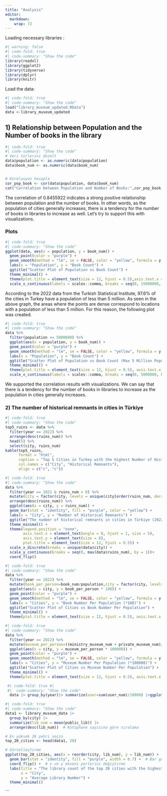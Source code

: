 ```yaml
---
title: "Analysis"
editor: 
  markdown: 
    wrap: 72
---
```


Loading necessary libraries :

```r
#| warning: false
#| code-fold: true
#| code-summary: "Show the code"
library(readxl)
library(ggplot2)
library(tidyverse)
library(dplyr)
library(knitr)
```

Load the data:

```r
#| code-fold: true
#| code-summary: "Show the code"
load("library_museum_updated.RData")
data <-library_museum_updated
```

## 1) Relationship between Population and the Number of books in the library

```r
#| code-fold: true
#| code-summary: "Show the code"
# Veri türlerini düzelt
data$population <- as.numeric(data$population)
data$book_num <- as.numeric(data$book_num)


# Korelasyon hesapla
cor_pop_book <- cor(data$population, data$book_num)
cat("Correlation between Population and Number of Books:",cor_pop_book,"\n")
```

The correlation of 0.8455922 indicates a strong positive relationship
between population and the number of books. In other words, as the
population of cities generally increases, there is a tendency for the
number of books in libraries to increase as well. Let's try to support
this with visualizations.

### Plots

```r
#| code-fold: true
#| code-summary: "Show the code"
ggplot(data, aes(x = population, y = book_num)) +
  geom_point(color = "purple") +  
  geom_smooth(method = "lm", se = FALSE, color = "yellow", formula = y ~ x)+ 
  labs(x = "Population", y = "Book Count") + 
  ggtitle("Scatter Plot of Population vs Book Count") +
  theme_minimal() +
  theme(plot.title = element_text(size = 12, hjust = 0.5),axis.text.x = element_text(angle = 45, hjust = 1, size = 6)) +
  scale_x_continuous(labels = scales::comma, breaks = seq(0, 15000000, by = 1000000))
```

According to the 2022 data from the Turkish Statistical Institute, 97.6%
of the cities in Turkey have a population of less than 5 million. As
seen in the above graph, the areas where the points are dense correspond
to locations with a population of less than 5 million. For this reason,
the following plot was created.

```r
#| code-fold: true
#| code-summary: "Show the code"
data %>%
  filter(population <= 5000000) %>%
  ggplot(aes(x = population, y = book_num)) +
  geom_point(color = "purple") +  
  geom_smooth(method = "lm", se = FALSE, color = "yellow", formula = y ~ x) + 
  labs(x = "Population", y = "Book Count") + 
  ggtitle("Scatter Plot of Population vs Book Count (Max 5 Million Population)") +
  theme_minimal() +
  theme(plot.title = element_text(size = 12, hjust = 0.5), axis.text.x = element_text(angle = 45, hjust = 1, size = 6)) +
  scale_x_continuous(labels = scales::comma, breaks = seq(0, 5000000, by = 1000000))+ scale_y_continuous(labels = scales::comma)
```

We supported the correlation results with visualizations. We can say
that there is a tendency for the number of books in libraries to
increase as the population in cities generally increases.

### 2) The number of historical remnants in cities in Türkiye

```r
#| code-fold: true
#| code-summary: "Show the code"
top5_ruins <- data %>%
  filter(year == 2022) %>%
  arrange(desc(ruins_num)) %>%
  head(5) %>%
  select(city, ruins_num)
kable(top5_ruins, 
      format = "html", 
      caption = "Top 5 Cities in Turkey with the Highest Number of Historical Remnants in 2022",
      col.names = c("City", "Historical Remnants"),
      align = c("c", "c")) 
```

```r
#| code-fold: true
#| code-summary: "Show the code"
data %>%
  filter(year == 2022 & ruins_num > 0) %>%
  mutate(city = factor(city, levels = unique(city[order(ruins_num, decreasing = FALSE)]))) %>%
  arrange(desc(ruins_num)) %>%
  ggplot(aes(x = city, y = ruins_num)) +
  geom_bar(stat = "identity", fill = "purple", color = "yellow") +
  labs(x = "City", y = "Number of Historical Remnants") +
  ggtitle("The number of historical remnants in cities in Türkiye (2022)") +
  theme_minimal() +
  theme(legend.position = "none",
        axis.text.x = element_text(angle = 0, hjust = 1, size = 5),
        axis.text.y = element_text(size = 8),
        plot.title = element_text(size = 12, hjust = 0.5)) +
  scale_x_discrete(breaks = unique(data$city)) +
  scale_y_continuous(breaks = seq(0, max(data$ruins_num), by = 1))+
  coord_flip()

```

```r
#| code-fold: true
#| code-summary: "Show the code"
data %>%
  filter(year == 2022) %>%
  mutate(book_per_person=book_num/population,city = factor(city, levels = unique(city[order(book_per_person, decreasing = TRUE)]))) %>%
  ggplot(aes(x = city, y = book_per_person * 100)) +
  geom_point(color = "purple") +  
  geom_smooth(method = "lm", se = FALSE, color = "yellow", formula = y ~ x) + 
  labs(x = "Cities", y = "Book Number Per Population (*100)") + 
  ggtitle("Scatter Plot of Cities vs Book Number Per Population") +
  theme_minimal() +
  theme(plot.title = element_text(size = 12, hjust = 0.5), axis.text.x = element_text(angle = 90, hjust = 1, size = 6))
```

```r
#| code-fold: true
#| code-summary: "Show the code"
data %>%
  filter(year == 2022) %>%
  mutate(museum_per_person=((ministry_museum_num + private_museum_num)/population), city = factor(city, levels = unique(city[order(museum_per_person, decreasing = TRUE)]))) %>%
  ggplot(aes(x = city, y = museum_per_person * 100000)) +
  geom_point(color = "purple") +  
  geom_smooth(method = "lm", se = FALSE, color = "yellow", formula = y ~ x) + 
  labs(x = "Cities", y = "Museum Number Per Population (*100000)") + 
  ggtitle("Scatter Plot of Cities vs Museum Number Per Population") +
  theme_minimal() +
  theme(plot.title = element_text(size = 12, hjust = 0.5), axis.text.x = element_text(angle = 90, hjust = 1, size = 6))

```

```r

 #| code-fold: true #|
 #|  code-summary: "Show the code"
  data |> group_by(year)|> summarize(user=sum(user_num)/10000) |>ggplot(aes(x=year,y=user))+ geom_line(color="blue")

```

```r
#| code-fold: true
#| code-summary: "Show the code"
data1 <- library_museum_data |>
  group_by(city) |>
  summarize(lib_num = mean(public_lib)) |>
  arrange(desc(lib_num))  # Kütüphane sayısına göre sıralama

# En yüksek 20 şehri seçin
top_20_cities <- head(data1, 20)

# Görselleştirme
ggplot(top_20_cities, aes(x = reorder(city, lib_num), y = lib_num)) +
  geom_bar(stat = "identity", fill = "purple", width = 0.7) +  # Bar grafiği oluşturma
  coord_flip() +  # x ve y ekseni yerlerini değiştirme
  labs(title = "The library count of the top 20 cities with the highest number of libraries",
       x = "City",
       y = "Average Library Number") +
  theme_minimal() 
```


```
